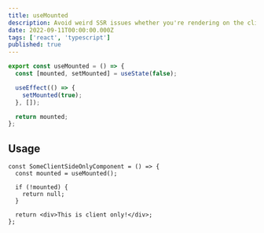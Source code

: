 ```yaml
---
title: useMounted
description: Avoid weird SSR issues whether you're rendering on the client or server
date: 2022-09-11T00:00:00.000Z
tags: ['react', 'typescript']
published: true
---
```


```ts
export const useMounted = () => {
  const [mounted, setMounted] = useState(false);

  useEffect(() => {
    setMounted(true);
  }, []);

  return mounted;
};
```

## Usage

```tsx {2,4-6}
const SomeClientSideOnlyComponent = () => {
  const mounted = useMounted();

  if (!mounted) {
    return null;
  }

  return <div>This is client only!</div>;
};
```
